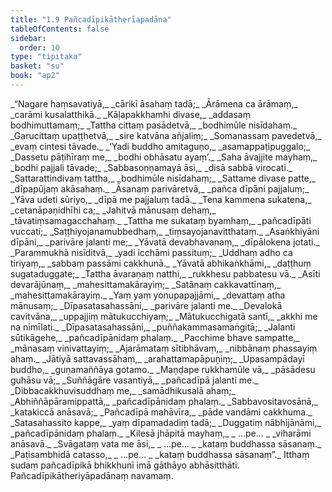 ```yaml
---
title: "1.9 Pañcadīpikātherīapadāna"
tableOfContents: false
sidebar:
  order: 10
type: "tipitaka"
basket: "su"
book: "ap2"
---
```



<DynamicBreadcrumb />

<Division number="91" book="ap2" bookNo="20" page="9">

<Paragraph number="109" type="verses" book="ap2">
_“Nagare haṃsavatiyā,_  
_cārikī āsahaṃ tadā;_  
_Ārāmena ca ārāmaṃ,_  
_carāmi kusalatthikā._  

</Paragraph>

</Division>
<Division number="92" book="ap2" bookNo="20" page="9">

<Paragraph number="110" type="verses" book="ap2">
_Kāḷapakkhamhi divase,_  
_addasaṃ bodhimuttamaṃ;_  
_Tattha cittaṃ pasādetvā,_  
_bodhimūle nisīdahaṃ._  

</Paragraph>

</Division>
<Division number="93" book="ap2" bookNo="20" page="9">

<Paragraph number="111" type="verses" book="ap2">
_Garucittaṃ upaṭṭhetvā,_  
_sire katvāna añjaliṃ;_  
_Somanassaṃ pavedetvā,_  
_evaṃ cintesi tāvade._  

</Paragraph>

</Division>
<Division number="94" book="ap2" bookNo="20" page="9">

<Paragraph number="112" type="verses" book="ap2">
_‘Yadi buddho amitaguṇo,_  
_asamappaṭipuggalo;_  
_Dassetu pāṭihīraṃ me,_  
_bodhi obhāsatu ayaṃ’._  

</Paragraph>

</Division>
<Division number="95" book="ap2" bookNo="20" page="9">

<Paragraph number="113" type="verses" book="ap2">
_Saha āvajjite mayhaṃ,_  
_bodhi pajjali tāvade;_  
_Sabbasoṇṇamayā āsi,_  
_disā sabbā virocati._  

</Paragraph>

</Division>
<Division number="96" book="ap2" bookNo="20" page="9">

<Paragraph number="114" type="verses" book="ap2">
_Sattarattindivaṃ tattha,_  
_bodhimūle nisīdahaṃ;_  
_Sattame divase patte,_  
_dīpapūjaṃ akāsahaṃ._  

</Paragraph>

</Division>
<Division number="97" book="ap2" bookNo="20" page="9">

<Paragraph number="115" type="verses" book="ap2">
_Āsanaṃ parivāretvā,_  
_pañca dīpāni pajjaluṃ;_  
_Yāva udeti sūriyo,_  
_dīpā me pajjaluṃ tadā._  

</Paragraph>

</Division>
<Division number="98" book="ap2" bookNo="20" page="9">

<Paragraph number="116" type="verses" book="ap2">
_Tena kammena sukatena,_  
_cetanāpaṇidhīhi ca;_  
_Jahitvā mānusaṃ dehaṃ,_  
_tāvatiṃsamagacchahaṃ._  

</Paragraph>

</Division>
<Division number="99" book="ap2" bookNo="20" page="9">

<Paragraph number="117" type="verses" book="ap2">
_Tattha me sukataṃ byamhaṃ,_  
_pañcadīpāti vuccati;_  
_Saṭṭhiyojanamubbedhaṃ,_  
_tiṃsayojanavitthataṃ._  

</Paragraph>

</Division>
<Division number="100" book="ap2" bookNo="20" page="9">

<Paragraph number="118" type="verses" book="ap2">
_Asaṅkhiyāni dīpāni,_  
_parivāre jalanti me;_  
_Yāvatā devabhavanaṃ,_  
_dīpālokena jotati._  

</Paragraph>

</Division>
<Division number="101" book="ap2" bookNo="20" page="10">

<Paragraph number="119" type="verses" book="ap2">
_Parammukhā nisīditvā,_  
_yadi icchāmi passituṃ;_  
_Uddhaṃ adho ca tiriyaṃ,_  
_sabbaṃ passāmi cakkhunā._  

</Paragraph>

</Division>
<Division number="102" book="ap2" bookNo="20" page="10">

<Paragraph number="120" type="verses" book="ap2">
_Yāvatā abhikaṅkhāmi,_  
_daṭṭhuṃ sugataduggate;_  
_Tattha āvaraṇaṃ natthi,_  
_rukkhesu pabbatesu vā._  

</Paragraph>

</Division>
<Division number="103" book="ap2" bookNo="20" page="10">

<Paragraph number="121" type="verses" book="ap2">
_Asīti devarājūnaṃ,_  
_mahesittamakārayiṃ;_  
_Satānaṃ cakkavattīnaṃ,_  
_mahesittamakārayiṃ._  

</Paragraph>

</Division>
<Division number="104" book="ap2" bookNo="20" page="10">

<Paragraph number="122" type="verses" book="ap2">
_Yaṃ yaṃ yonupapajjāmi,_  
_devattaṃ atha mānusaṃ;_  
_Dīpasatasahassāni,_  
_parivāre jalanti me._  

</Paragraph>

</Division>
<Division number="105" book="ap2" bookNo="20" page="10">

<Paragraph number="123" type="verses" book="ap2">
_Devalokā cavitvāna,_  
_uppajjiṃ mātukucchiyaṃ;_  
_Mātukucchigatā santī,_  
_akkhi me na nimīlati._  

</Paragraph>

</Division>
<Division number="106" book="ap2" bookNo="20" page="10">

<Paragraph number="124" type="verses" book="ap2">
_Dīpasatasahassāni,_  
_puññakammasamaṅgitā;_  
_Jalanti sūtikāgehe,_  
_pañcadīpānidaṃ phalaṃ._  

</Paragraph>

</Division>
<Division number="107" book="ap2" bookNo="20" page="10">

<Paragraph number="125" type="verses" book="ap2">
_Pacchime bhave sampatte,_  
_mānasaṃ vinivattayiṃ;_  
_Ajarāmataṃ sītibhāvaṃ,_  
_nibbānaṃ phassayiṃ ahaṃ._  

</Paragraph>

</Division>
<Division number="108" book="ap2" bookNo="20" page="10">

<Paragraph number="126" type="verses" book="ap2">
_Jātiyā sattavassāhaṃ,_  
_arahattamapāpuṇiṃ;_  
_Upasampādayī buddho,_  
_guṇamaññāya gotamo._  

</Paragraph>

</Division>
<Division number="109" book="ap2" bookNo="20" page="10">

<Paragraph number="127" type="verses" book="ap2">
_Maṇḍape rukkhamūle vā,_  
_pāsādesu guhāsu vā;_  
_Suññāgāre vasantiyā,_  
_pañcadīpā jalanti me._  

</Paragraph>

</Division>
<Division number="110" book="ap2" bookNo="20" page="10">

<Paragraph number="128" type="verses" book="ap2">
_Dibbacakkhuvisuddhaṃ me,_  
_samādhikusalā ahaṃ;_  
_Abhiññāpāramippattā,_  
_pañcadīpānidaṃ phalaṃ._  

</Paragraph>

</Division>
<Division number="111" book="ap2" bookNo="20" page="10">

<Paragraph number="129" type="verses" book="ap2">
_Sabbavositavosānā,_  
_katakiccā anāsavā;_  
_Pañcadīpā mahāvīra,_  
_pāde vandāmi cakkhuma._  

</Paragraph>

</Division>
<Division number="112" book="ap2" bookNo="20" page="11">

<Paragraph number="130" type="verses" book="ap2">
_Satasahassito kappe,_  
_yaṃ dīpamadadiṃ tadā;_  
_Duggatiṃ nābhijānāmi,_  
_pañcadīpānidaṃ phalaṃ._  

</Paragraph>

</Division>
<Division number="113" book="ap2" bookNo="20" page="11">

<Paragraph number="131" type="verses" book="ap2">
_Kilesā jhāpitā mayhaṃ,_  
_ …pe… _  
_viharāmi anāsavā._  

</Paragraph>

</Division>
<Division number="114" book="ap2" bookNo="20" page="11">

<Paragraph number="132" type="verses" book="ap2">
_Svāgataṃ vata me āsi,_  
_ …pe… _  
_kataṃ buddhassa sāsanaṃ._  

</Paragraph>

</Division>
<Division number="115" book="ap2" bookNo="20" page="11">

<Paragraph number="133" type="verses" book="ap2">
_Paṭisambhidā catasso,_  
_ …pe… _  
_kataṃ buddhassa sāsanaṃ”._  

</Paragraph>

<Paragraph number="134" book="ap2">
Itthaṃ sudaṃ pañcadīpikā bhikkhunī imā gāthāyo abhāsitthāti.

</Paragraph>
</Division>

<Paragraph number="135" type="center" book="ap2">
Pañcadīpikātheriyāpadānaṃ navamaṃ.
</Paragraph>